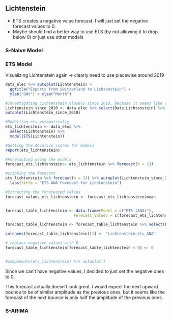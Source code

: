 ## Lichtenstein

- ETS creates a negative value forecast, I will just set the negative forecast values to 0.
- Maybe should find a better way to use ETS (by not allowing it to drop below 0) or just use other models

### S-Naive Model










### ETS Model 

Visualizing Lichtenstein again -> clearly need to use piecewise around 2019


```r
data_elec %>% autoplot(Lichtenstein) + 
  ggtitle("Exports from Switzerland to Lichtenstein") +
  ylab("GWt") + xlab("Month")
```



```r
#Investigating Lichtenstein closely since 2010, because it seems like something changed -> perhaps should use Piecewise!!!
Lichtenstein_since_2010 <- data_elec %>% select(Date,Lichtenstein) %>% filter(Date >= as.Date("2010-01-01"))
autoplot(Lichtenstein_since_2010)

#Modelling ets automatically
ets_lichtenstein <- data_elec %>%
  select(Lichtenstein) %>%
  model(ETS(Lichtenstein))

#Getting the Accuracy scores for models
report(ets_lichtenstein)

#Forecasting using the models
forecast_ets_lichtenstein<- ets_lichtenstein %>% forecast(h = 13)

#Graphing the forecast
ets_lichtenstein %>% forecast(h = 13) %>% autoplot(Lichtenstein_since_2010)+
  labs(title = "ETS ANA Forecast for Lichtenstein")

#Extracting the forecasted values
forecast_values_ets_lichtenstein <- forecast_ets_lichtenstein$mean


forecast_table_lichtenstein <- data.frame(Model = c("ETS (ANA)"),
                              Forecast_Values = c(forecast_ets_lichtenstein))

forecast_table_lichtenstein <- forecast_table_lichtenstein %>% select(Forecast_Values..mean)

colnames(forecast_table_lichtenstein)[1] <- "Lichtenstein_ets_ANA"

# replace negative values with 0
forecast_table_lichtenstein[forecast_table_lichtenstein < 0] <- 0


#components(ets_lichtenstein) %>% autoplot()
```

Since we can't have negative values, I decided to just set the negative ones to 0. 

This forecast actually doesn't look great. I would expect the next upward bounce to be of similar amplitude as the previous ones, but it seems like the forecast of the next bounce is only half the amplitude of the previous ones. 



### S-ARIMA
